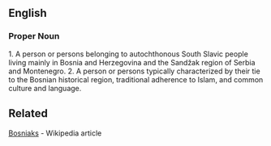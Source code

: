 ==English==

===Proper Noun===
{{en-noun}}

1. A person or persons belonging to autochthonous South Slavic people living mainly in Bosnia and Herzegovina and the Sandžak region of Serbia and Montenegro.
2. A person or persons typically characterized by their tie to the Bosnian historical region, traditional adherence to Islam, and common culture and language.

==Related==
[http://en.wikipedia.org/wiki/Bosniaks Bosniaks] - Wikipedia article